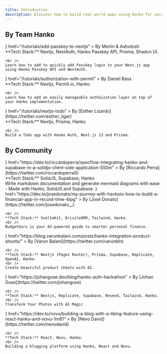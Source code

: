 ```yaml
---
title: Introduction
description: Discover how to build real world apps using Hanko for secure and efficient authentication.
---
```


## By Team Hanko

<CardGroup cols={2}>
  <Card
    title="Add Passkey Login to Next.js using NextAuth and Hanko Passkey API"
    icon={
      <svg
        xmlns="http://www.w3.org/2000/svg"
        className="icon icon-tabler icon-tabler-apps"
        width="24"
        height="24"
        viewBox="0 0 24 24"
        strokeWidth="2"
        stroke="currentColor"
        fill="none"
        strokeLinecap="round"
        strokeLinejoin="round"
      >
        <path stroke="none" d="M0 0h24v24H0z" fill="none"></path>
        <path d="M4 4m0 1a1 1 0 0 1 1 -1h4a1 1 0 0 1 1 1v4a1 1 0 0 1 -1 1h-4a1 1 0 0 1 -1 -1z"></path>
        <path d="M4 14m0 1a1 1 0 0 1 1 -1h4a1 1 0 0 1 1 1v4a1 1 0 0 1 -1 1h-4a1 1 0 0 1 -1 -1z"></path>
        <path d="M14 14m0 1a1 1 0 0 1 1 -1h4a1 1 0 0 1 1 1v4a1 1 0 0 1 -1 1h-4a1 1 0 0 1 -1 -1z"></path>
        <path d="M14 7l6 0"></path>
        <path d="M17 4l0 6"></path>
      </svg>
    }
    href="/tutorials/add-passkey-to-nextjs"
  >
      By Merlin & Ashutosh
    <br />
    **Tech Stack:** Nextjs, NextAuth, Hanko Passkey API, Prisma, Shadcn UI.


    <br />
    Learn how to add to quickly add Passkey login to your Next.js app using Hanko Passkey API and NextAuth.

  </Card>
  <Card
    title="Add authorization with Permit.io"
    icon={
      <svg
        xmlns="http://www.w3.org/2000/svg"
        className="icon icon-tabler icon-tabler-apps"
        width="24"
        height="24"
        viewBox="0 0 24 24"
        strokeWidth="2"
        stroke="currentColor"
        fill="none"
        strokeLinecap="round"
        strokeLinejoin="round"
      >
        <path stroke="none" d="M0 0h24v24H0z" fill="none"></path>
        <path d="M4 4m0 1a1 1 0 0 1 1 -1h4a1 1 0 0 1 1 1v4a1 1 0 0 1 -1 1h-4a1 1 0 0 1 -1 -1z"></path>
        <path d="M4 14m0 1a1 1 0 0 1 1 -1h4a1 1 0 0 1 1 1v4a1 1 0 0 1 -1 1h-4a1 1 0 0 1 -1 -1z"></path>
        <path d="M14 14m0 1a1 1 0 0 1 1 -1h4a1 1 0 0 1 1 1v4a1 1 0 0 1 -1 1h-4a1 1 0 0 1 -1 -1z"></path>
        <path d="M14 7l6 0"></path>
        <path d="M17 4l0 6"></path>
      </svg>
    }
    href="/tutorials/authorization-with-permit"
  >
      By Daniel Bass
    <br />
    **Tech Stack:** Nextjs, Permit.io, Hanko.


    <br />
    Learn how to add an easily manageable authoization layer on top of your Hanko implementation.

  </Card>
  <Card
    title="Todo App"
    icon={
      <svg
        xmlns="http://www.w3.org/2000/svg"
        className="icon icon-tabler icon-tabler-apps"
        width="24"
        height="24"
        viewBox="0 0 24 24"
        strokeWidth="2"
        stroke="currentColor"
        fill="none"
        strokeLinecap="round"
        strokeLinejoin="round"
      >
        <path stroke="none" d="M0 0h24v24H0z" fill="none"></path>
        <path d="M4 4m0 1a1 1 0 0 1 1 -1h4a1 1 0 0 1 1 1v4a1 1 0 0 1 -1 1h-4a1 1 0 0 1 -1 -1z"></path>
        <path d="M4 14m0 1a1 1 0 0 1 1 -1h4a1 1 0 0 1 1 1v4a1 1 0 0 1 -1 1h-4a1 1 0 0 1 -1 -1z"></path>
        <path d="M14 14m0 1a1 1 0 0 1 1 -1h4a1 1 0 0 1 1 1v4a1 1 0 0 1 -1 1h-4a1 1 0 0 1 -1 -1z"></path>
        <path d="M14 7l6 0"></path>
        <path d="M17 4l0 6"></path>
      </svg>
    }
    href="/tutorials/nextjs-todo"
  >
      By [Esther Lizardo](https://twitter.com/esther_ligar)
    <br />
    **Tech Stack:** Nextjs, Prisma, Hanko.


    <br />
    Build a Todo app with Hanko Auth, Next.js 13 and Prisma.

  </Card>
</CardGroup>

## By Community

<CardGroup cols={2}>
  <Card
    title="SpecFlow"
    icon={
      <svg
        xmlns="http://www.w3.org/2000/svg"
        className="icon icon-tabler icon-tabler-apps"
        width="24"
        height="24"
        viewBox="0 0 24 24"
        strokeWidth="2"
        stroke="currentColor"
        fill="none"
        strokeLinecap="round"
        strokeLinejoin="round"
      >
        <path stroke="none" d="M0 0h24v24H0z" fill="none"></path>
        <path d="M4 4m0 1a1 1 0 0 1 1 -1h4a1 1 0 0 1 1 1v4a1 1 0 0 1 -1 1h-4a1 1 0 0 1 -1 -1z"></path>
        <path d="M4 14m0 1a1 1 0 0 1 1 -1h4a1 1 0 0 1 1 1v4a1 1 0 0 1 -1 1h-4a1 1 0 0 1 -1 -1z"></path>
        <path d="M14 14m0 1a1 1 0 0 1 1 -1h4a1 1 0 0 1 1 1v4a1 1 0 0 1 -1 1h-4a1 1 0 0 1 -1 -1z"></path>
        <path d="M14 7l6 0"></path>
        <path d="M17 4l0 6"></path>
      </svg>
    }
    href="https://dev.to/riccardoperra/specflow-integrating-hanko-and-supabase-in-a-solidjs-client-side-application-550m"
  >
    By [Riccardo Perra](https://twitter.com/riccardoperra0)
    <br />
    **Tech Stack:** SolidJS, Supabase, Hanko
    <br />
    Write markdown documentation and generate mermaid diagrams with ease - Made
    with Hanko, SolidJS and Supabase.
  </Card>
  <Card
    title="Budget Guru"
    icon={
      <svg
        xmlns="http://www.w3.org/2000/svg"
        className="icon icon-tabler icon-tabler-apps"
        width="24"
        height="24"
        viewBox="0 0 24 24"
        strokeWidth="2"
        stroke="currentColor"
        fill="none"
        strokeLinecap="round"
        strokeLinejoin="round"
      >
        <path stroke="none" d="M0 0h24v24H0z" fill="none"></path>
        <path d="M4 4m0 1a1 1 0 0 1 1 -1h4a1 1 0 0 1 1 1v4a1 1 0 0 1 -1 1h-4a1 1 0 0 1 -1 -1z"></path>
        <path d="M4 14m0 1a1 1 0 0 1 1 -1h4a1 1 0 0 1 1 1v4a1 1 0 0 1 -1 1h-4a1 1 0 0 1 -1 -1z"></path>
        <path d="M14 14m0 1a1 1 0 0 1 1 -1h4a1 1 0 0 1 1 1v4a1 1 0 0 1 -1 1h-4a1 1 0 0 1 -1 -1z"></path>
        <path d="M14 7l6 0"></path>
        <path d="M17 4l0 6"></path>
      </svg>
    }
    href="https://dev.to/josedonato/my-journey-with-hankoio-how-to-build-a-financial-app-in-record-time-4ipg"
  >
    By [José Donato](https://twitter.com/josedonato__)

    <br />
    **Tech Stack:** SvelteKit, DrizzleORM, Tailwind, Hanko.
    <br />
    BudgetGuru is your AI-powered guide to smarter personal finance.

  </Card>
  <Card
    title="Rapid Product Shoots"
    icon={
      <svg
        xmlns="http://www.w3.org/2000/svg"
        className="icon icon-tabler icon-tabler-apps"
        width="24"
        height="24"
        viewBox="0 0 24 24"
        strokeWidth="2"
        stroke="currentColor"
        fill="none"
        strokeLinecap="round"
        strokeLinejoin="round"
      >
        <path stroke="none" d="M0 0h24v24H0z" fill="none"></path>
        <path d="M4 4m0 1a1 1 0 0 1 1 -1h4a1 1 0 0 1 1 1v4a1 1 0 0 1 -1 1h-4a1 1 0 0 1 -1 -1z"></path>
        <path d="M4 14m0 1a1 1 0 0 1 1 -1h4a1 1 0 0 1 1 1v4a1 1 0 0 1 -1 1h-4a1 1 0 0 1 -1 -1z"></path>
        <path d="M14 14m0 1a1 1 0 0 1 1 -1h4a1 1 0 0 1 1 1v4a1 1 0 0 1 -1 1h-4a1 1 0 0 1 -1 -1z"></path>
        <path d="M14 7l6 0"></path>
        <path d="M17 4l0 6"></path>
      </svg>
    }
    href="https://blog.varunbalani.com/posts/hanko-integration-product-shoots/"
  >
    By [Varun Balani](https://twitter.com/varunbln)

    <br />
    **Tech Stack:** Nextjs (Pages Router), Prisma, Supabase, Replicate, OpenAI, Hanko.
    <br />
    Create beautiful product shoots with AI.

  </Card>
  <Card
    title="AI Magic"
    icon={
      <svg
        xmlns="http://www.w3.org/2000/svg"
        className="icon icon-tabler icon-tabler-apps"
        width="24"
        height="24"
        viewBox="0 0 24 24"
        strokeWidth="2"
        stroke="currentColor"
        fill="none"
        strokeLinecap="round"
        strokeLinejoin="round"
      >
        <path stroke="none" d="M0 0h24v24H0z" fill="none"></path>
        <path d="M4 4m0 1a1 1 0 0 1 1 -1h4a1 1 0 0 1 1 1v4a1 1 0 0 1 -1 1h-4a1 1 0 0 1 -1 -1z"></path>
        <path d="M4 14m0 1a1 1 0 0 1 1 -1h4a1 1 0 0 1 1 1v4a1 1 0 0 1 -1 1h-4a1 1 0 0 1 -1 -1z"></path>
        <path d="M14 14m0 1a1 1 0 0 1 1 -1h4a1 1 0 0 1 1 1v4a1 1 0 0 1 -1 1h-4a1 1 0 0 1 -1 -1z"></path>
        <path d="M14 7l6 0"></path>
        <path d="M17 4l0 6"></path>
      </svg>
    }
    href="https://johanguse.dev/blog/hanko-auth-hackathon"
  >
    By [Johan Guse](https://twitter.com/johanguse)

    <br />
    **Tech Stack:** Nextjs, Replicate, Supabase, Resend, Tailwind, Hanko.
    <br />
    Transform Your Photos with AI Magic

  </Card>
  <Card
    title="Blogging Platform"
    icon={
      <svg
        xmlns="http://www.w3.org/2000/svg"
        className="icon icon-tabler icon-tabler-apps"
        width="24"
        height="24"
        viewBox="0 0 24 24"
        strokeWidth="2"
        stroke="currentColor"
        fill="none"
        strokeLinecap="round"
        strokeLinejoin="round"
      >
        <path stroke="none" d="M0 0h24v24H0z" fill="none"></path>
        <path d="M4 4m0 1a1 1 0 0 1 1 -1h4a1 1 0 0 1 1 1v4a1 1 0 0 1 -1 1h-4a1 1 0 0 1 -1 -1z"></path>
        <path d="M4 14m0 1a1 1 0 0 1 1 -1h4a1 1 0 0 1 1 1v4a1 1 0 0 1 -1 1h-4a1 1 0 0 1 -1 -1z"></path>
        <path d="M14 14m0 1a1 1 0 0 1 1 -1h4a1 1 0 0 1 1 1v4a1 1 0 0 1 -1 1h-4a1 1 0 0 1 -1 -1z"></path>
        <path d="M14 7l6 0"></path>
        <path d="M17 4l0 6"></path>
      </svg>
    }
    href="https://dev.to/novu/building-a-blog-with-a-liking-feature-using-react-hanko-and-novu-1m81"
  >
    By [Nevo David](https://twitter.com/nevodavid)

    <br />
    **Tech Stack:** React, Novu, Hanko.
    <br />
    Building a blogging platform using Hanko, React and Novu.

  </Card>
</CardGroup>
